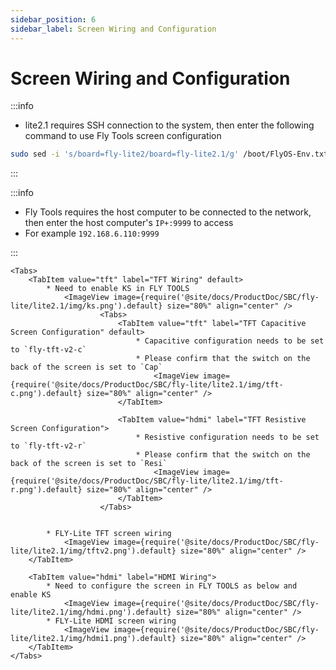 ```yaml
---
sidebar_position: 6
sidebar_label: Screen Wiring and Configuration
---
```




# Screen Wiring and Configuration
:::info

* lite2.1 requires SSH connection to the system, then enter the following command to use Fly Tools screen configuration
```bash
sudo sed -i 's/board=fly-lite2/board=fly-lite2.1/g' /boot/FlyOS-Env.txt
```
:::

:::info

* Fly Tools requires the host computer to be connected to the network, then enter the host computer's `IP+:9999` to access
* For example `192.168.6.110:9999`

:::

    <Tabs>
        <TabItem value="tft" label="TFT Wiring" default>
            * Need to enable KS in FLY TOOLS
                <ImageView image={require('@site/docs/ProductDoc/SBC/fly-lite/lite2.1/img/ks.png').default} size="80%" align="center" />
                        <Tabs>
                            <TabItem value="tft" label="TFT Capacitive Screen Configuration" default>
                                * Capacitive configuration needs to be set to `fly-tft-v2-c`
                                * Please confirm that the switch on the back of the screen is set to `Cap`
                                    <ImageView image={require('@site/docs/ProductDoc/SBC/fly-lite/lite2.1/img/tft-c.png').default} size="80%" align="center" />
                            </TabItem>

                            <TabItem value="hdmi" label="TFT Resistive Screen Configuration">
                                * Resistive configuration needs to be set to `fly-tft-v2-r`
                                * Please confirm that the switch on the back of the screen is set to `Resi`
                                    <ImageView image={require('@site/docs/ProductDoc/SBC/fly-lite/lite2.1/img/tft-r.png').default} size="80%" align="center" />
                            </TabItem>
                        </Tabs>


            * FLY-Lite TFT screen wiring
                <ImageView image={require('@site/docs/ProductDoc/SBC/fly-lite/lite2.1/img/tftv2.png').default} size="80%" align="center" />
        </TabItem>

        <TabItem value="hdmi" label="HDMI Wiring">
            * Need to configure the screen in FLY TOOLS as below and enable KS
                <ImageView image={require('@site/docs/ProductDoc/SBC/fly-lite/lite2.1/img/hdmi.png').default} size="80%" align="center" />               
            * FLY-Lite HDMI screen wiring
                <ImageView image={require('@site/docs/ProductDoc/SBC/fly-lite/lite2.1/img/hdmi1.png').default} size="80%" align="center" />
        </TabItem>
    </Tabs>